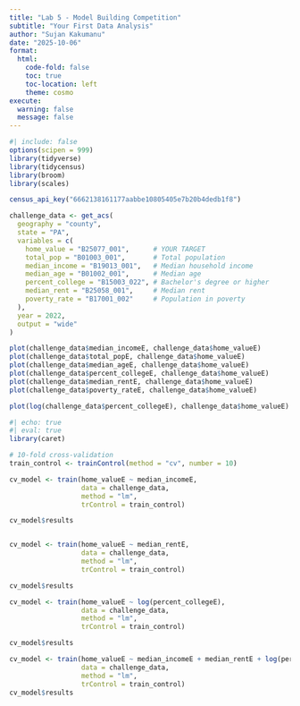 ```yaml
---
title: "Lab 5 - Model Building Competition"
subtitle: "Your First Data Analysis"
author: "Sujan Kakumanu"
date: "2025-10-06"
format: 
  html:
    code-fold: false
    toc: true
    toc-location: left
    theme: cosmo
execute:
  warning: false
  message: false
---
```


```r
#| include: false
options(scipen = 999)
library(tidyverse)
library(tidycensus)
library(broom)
library(scales)

census_api_key("6662138161177aabbe10805405e7b20b4dedb1f8")

challenge_data <- get_acs(
  geography = "county",
  state = "PA",
  variables = c(
    home_value = "B25077_001",      # YOUR TARGET
    total_pop = "B01003_001",       # Total population
    median_income = "B19013_001",   # Median household income
    median_age = "B01002_001",      # Median age
    percent_college = "B15003_022", # Bachelor's degree or higher
    median_rent = "B25058_001",     # Median rent
    poverty_rate = "B17001_002"     # Population in poverty
  ),
  year = 2022,
  output = "wide"
)

plot(challenge_data$median_incomeE, challenge_data$home_valueE)
plot(challenge_data$total_popE, challenge_data$home_valueE)
plot(challenge_data$median_ageE, challenge_data$home_valueE)
plot(challenge_data$percent_collegeE, challenge_data$home_valueE)
plot(challenge_data$median_rentE, challenge_data$home_valueE)
plot(challenge_data$poverty_rateE, challenge_data$home_valueE)

plot(log(challenge_data$percent_collegeE), challenge_data$home_valueE)

```

```r
#| echo: true
#| eval: true
library(caret)

# 10-fold cross-validation
train_control <- trainControl(method = "cv", number = 10)

cv_model <- train(home_valueE ~ median_incomeE,
                  data = challenge_data,
                  method = "lm",
                  trControl = train_control)

cv_model$results


cv_model <- train(home_valueE ~ median_rentE,
                  data = challenge_data,
                  method = "lm",
                  trControl = train_control)

cv_model$results

cv_model <- train(home_valueE ~ log(percent_collegeE),
                  data = challenge_data,
                  method = "lm",
                  trControl = train_control)

cv_model$results

cv_model <- train(home_valueE ~ median_incomeE + median_rentE + log(percent_collegeE),
                  data = challenge_data,
                  method = "lm",
                  trControl = train_control)
cv_model$results

```
